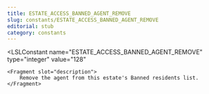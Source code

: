 ```yaml
---
title: ESTATE_ACCESS_BANNED_AGENT_REMOVE
slug: constants/ESTATE_ACCESS_BANNED_AGENT_REMOVE
editorial: stub
category: constants
---
```


<LSLConstant
	name="ESTATE_ACCESS_BANNED_AGENT_REMOVE"
	type="integer"
	value="128"
>
	<Fragment slot="description">
		Remove the agent from this estate's Banned residents list.
	</Fragment>
</LSLConstant>
